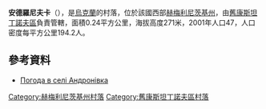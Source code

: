 {{coord|49|56|23|N|27|5|26|E|scale:100000|display=title}}

'''安德羅尼夫卡'''（{{lang-uk|Андронівка}}），是[[烏克蘭|烏克蘭]]的村落，位於該國西部[[赫梅利尼茨基州|赫梅利尼茨基州]]，由[[舊康斯坦丁諾夫區|舊康斯坦丁諾夫區]]負責管轄，面積0.24平方公里，海拔高度271米，2001年人口47，人口密度每平方公里194.2人。

==參考資料==
* [http://weather.in.ua/ua/hmel'nickaja/217 Погода в селі Андронівка] {{Wayback|url=http://weather.in.ua/ua/hmel'nickaja/217 |date=20160305105847 }}

{{DEFAULTSORT:Андронівка}}
[[Category:赫梅利尼茨基州村落|Category:赫梅利尼茨基州村落]]
[[Category:舊康斯坦丁諾夫區村落|Category:舊康斯坦丁諾夫區村落]]


{{Khmelnytskyi-geo-stub}}
